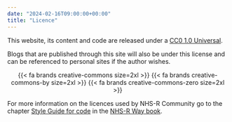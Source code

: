 ```yaml
---
date: "2024-02-16T09:00:00+00:00"
title: "Licence"
---
```


This website, its content and code are released under a [CC0 1.0 Universal](https://creativecommons.org/publicdomain/zero/1.0/).

Blogs that are published through this site will also be under this license and can be referenced to personal sites if the author wishes.

<center>
{{< fa brands creative-commons size=2xl >}} {{< fa brands creative-commons-by size=2xl >}} {{< fa brands creative-commons-zero size=2xl >}}
</center>

For more information on the licences used by NHS-R Community go to the chapter [Style Guide for code](https://nhsrway.nhsrcommunity.com/style-guides.html#style-guide-for-code) in the [NHS-R Way book](https://nhsrway.nhsrcommunity.com/).